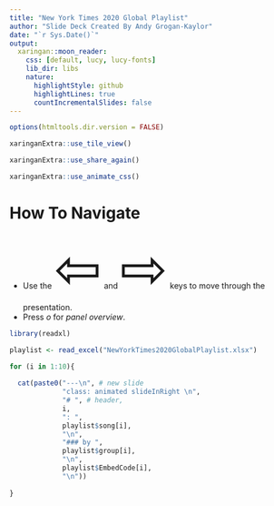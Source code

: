 ```yaml
---
title: "New York Times 2020 Global Playlist"
author: "Slide Deck Created By Andy Grogan-Kaylor"
date: "`r Sys.Date()`"
output:
  xaringan::moon_reader:
    css: [default, lucy, lucy-fonts]
    lib_dir: libs
    nature:
      highlightStyle: github
      highlightLines: true
      countIncrementalSlides: false
---
```


```r

options(htmltools.dir.version = FALSE)

xaringanExtra::use_tile_view()

xaringanExtra::use_share_again()

xaringanExtra::use_animate_css()

```

# How To Navigate

* Use the <span style="font-size:100px">&#8678;</span> and <span style="font-size:100px">&#8680;</span> keys to move through the presentation.
* Press *o* for *panel overview*.

```r

library(readxl)

playlist <- read_excel("NewYorkTimes2020GlobalPlaylist.xlsx")

```

```r

for (i in 1:10){
  
  cat(paste0("---\n", # new slide
             "class: animated slideInRight \n",
             "# ", # header,
             i, 
             ": ",
             playlist$song[i],
             "\n",
             "### by ",
             playlist$group[i],
             "\n",
             playlist$EmbedCode[i],
             "\n"))
  
}

```





